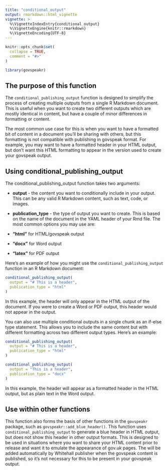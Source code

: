 ```yaml
---
title: "conditional_output"
output: rmarkdown::html_vignette
vignette: >
  %\VignetteIndexEntry{conditional_output}
  %\VignetteEngine{knitr::rmarkdown}
  %\VignetteEncoding{UTF-8}
---
```


```r
knitr::opts_chunk$set(
  collapse = TRUE,
  comment = "#>"
)
```

```r
library(govspeakr)
```

## The purpose of this function

The `conditional_publishing_output` function is designed to simplify the process of creating multiple outputs from a single R Markdown document. This is useful when you want to create two different outputs which are mostly identical in content, but have a couple of minor differences in formatting or content. 

The most common use case for this is when you want to have a formatted bit of content in a document you'll be sharing with others, but this formatting is not compatible with publishing in govspeak format. For example, you may want to have a formatted header in your HTML output, but don't want this HTML formatting to appear in the version used to create your govspeak output. 

## Using conditional_publishing_output

The conditional_publishing_output function takes two arguments:

* **output** - the content you want to conditionally include in your output. This can be any valid R Markdown content, such as text, code, or images.

* **publication_type** - the type of output you want to create. This is based on the name of the document in the YAML header of your Rmd file. The most common options you may use are:

* **"html"** for HTML/govspeak output
* **"docx"** for Word output
* **"latex"** for PDF output

Here's an example of how you might use the `conditional_publishing_output` function in an R Markdown document:

```r
conditional_publishing_output(
  output = "# This is a header",
  publication_type = "html"
)
```

In this example, the header will only appear in the HTML output of the document. If you were to create a Word or PDF output, this header would not appear in the output.

You can also use multiple conditional outputs in a single chunk as an if-else type statement. This allows you to include the same content but with different formatting across two different output types. Here's an example:

```r
conditional_publishing_output(
  output = "# This is a header",
  publication_type = "html"
)

conditional_publishing_output(
  output = "This is a header",
  publication_type = "docx"
)
```

In this example, the header will appear as a formatted header in the HTML output, but as plain text in the Word output.

## Use within other functions

This function also forms the basis of other functions in the `govspeakr` package, such as `govspeakr::add_blue_header()`. This function uses `conditional_publishing_output` to generate a blue header in HTML output, but does not show this header in other output formats. This is designed to be used in situations where you want to share your HTML content prior to release and want it to emulate the appearance of gov.uk pages. The will be added automatically by Whitehall publisher when the govspeak content is published, so it's not necessary for this to be present in your govspeak output.
